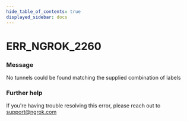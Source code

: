 ```yaml
---
hide_table_of_contents: true
displayed_sidebar: docs
---
```



# ERR_NGROK_2260

### Message

No tunnels could be found matching the supplied combination of labels

<ErrorDetails error="err_ngrok_2260" />

### Further help

If you're having trouble resolving this error, please reach out to [support@ngrok.com](mailto:support@ngrok.com?subject=Help%20with%20ERR_NGROK_2260)
